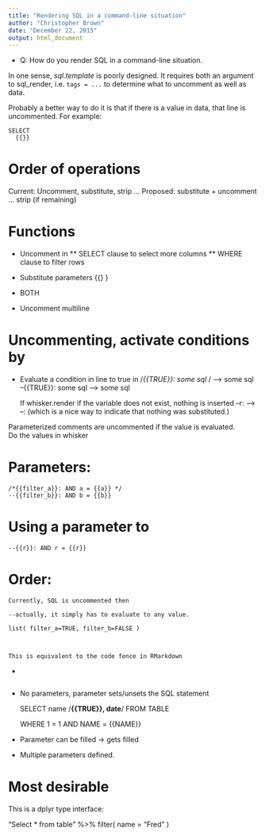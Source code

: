 ```yaml
---
title: "Rendering SQL in a command-line situation"
author: "Christopher Brown"
date: "December 22, 2015"
output: html_document
---
```


* Q: How do you render SQL in a command-line situation.

In one sense, *sql.template* is poorly designed. It requires both an argument to 
sql_render, i.e. `tags = ...` to determine what to uncomment as well as data.  

Probably a better way to do it is that if there is a value in data, that line is
uncommented. For example:

    SELECT 
      {{}}
 
# Order of operations

Current: Uncomment, substitute, strip ...
Proposed: substitute + uncomment ... strip (if remaining)



# Functions

* Uncomment in 
** SELECT clause to select more columns 
** WHERE clause to filter rows

* Substitute parameters {{}
}
* BOTH 

* Uncomment multiline 

# Uncommenting, activate conditions by 

  - Evaluate a condition in line to true in 
    /*{{TRUE}}: some sql */   --> some sql  
    --{{TRUE}}: some sql      --> some sql 
    
    If whisker.render if the variable does not exist, nothing is inserted 
    --r: --> --: (which is a nice way to indicate that nothing was substituted.)
    
Parameterized comments are uncommented if the value is evaluated.      
Do the values in whisker     
    
# Parameters:    
    /*{{filter_a}}: AND a = {{a}} */
    --{{filter_b}}: AND b = {{b}}
    

# Using a parameter to     
    --{{r}}: AND r = {{r}}
    
# Order:

    Currently, SQL is uncommented then 
    
    --actually, it simply has to evaluate to any value.      
    
    list( filter_a=TRUE, filter_b=FALSE )
    
   
    
    This is equivalent to the code fence in RMarkdown
  - 

```r

```


* No parameters, parameter sets/unsets the SQL statement

    SELECT 
        name
      /**{{TRUE}}, date**/
    FROM TABLE 
    
    WHERE 
      1 = 1 
      AND NAME = {{NAME}}

* Parameter can be filled -> gets filled 
* Multiple parameters defined.


# Most desirable

This is a dplyr type interface: 

"Select * from table" %>% filter( name = "Fred" )
